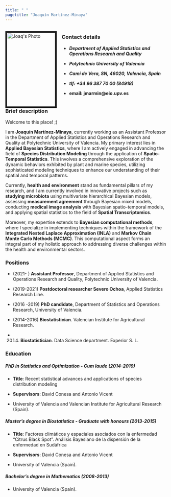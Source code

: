 ---
title: " "
pagetitle: "Joaquín Martínez-Minaya"
---

<link rel="stylesheet" href="styles.css" type="text/css">
<link rel="stylesheet" href="academicicons/css/academicons.min.css"/>


<div style="display: flex; justify-content: space-between;">

<div style="width: 30%; text-align: left;">

<img src="images/foto_joaq.png" alt="Joaq's Photo" style="width: 100%; border: 5px solid; margin-right: 20px;">

</div>
<div style="width: 65%;">
### Contact details

- ***Department of Applied Statistics and Operations Research and Quality***

- ***Polytechnic University of Valencia***

- ***Camí de Vera, SN, 46020, Valencia, Spain***

- ***tlf: +34 96 387 70 00 (84918)***

- **email: jmarmin@eio.upv.es**

</div>



</div>



### Brief description

<div align="justify">
Welcome to this place! ;)

I am **Joaquín Martínez-Minaya**, currently working as an Assistant Professor in the Department of Applied Statistics and Operations Research and Quality at Polytechnic University of Valencia. My primary interest lies in **Applied Bayesian Statistics**, where I am actively engaged in advancing the field of **Species Distribution Modeling** through the application of **Spatio-Temporal Statistics**. This involves a comprehensive exploration of the dynamic behaviors exhibited by plant and marine species, utilizing sophisticated modeling techniques to enhance our understanding of their spatial and temporal patterns.

Currently, **health and environment** stand as fundamental pillars of my research, and I am currently involved in innovative projects such as **studying microbiota** using multivariate hierarchical Bayesian models, assessing **measurement agreement** through Bayesian mixed models, conducting **medical image analysis** with Bayesian spatio-temporal models, and applying spatial statistics to the field of **Spatial Transcriptomics**.

Moreover, my expertise extends to **Bayesian computational methods**, where I specialize in implementing techniques within the framework of the **Integrated Nested Laplace Approximation (INLA)** and **Markov Chain Monte Carlo Methods (MCMC)**. This computational aspect forms an integral part of my holistic approach to addressing diverse challenges within the health and environmental sectors.


<!-- <div style="height: 2.5cm;"></div> -->


### Positions

  - (2021- ) **Assistant Professor**, Department of Applied Statistics and Operations Research and Quality, Polytechnic University of Valencia. 
  
  - (2019-2021) **Postdoctoral researcher Severo Ochoa**, Applied Statistics Research Line.

  - (2016 -2019) **PhD candidate**, Department of Statistics and Operations Research, University of Valencia.
  
  - (2014-2016) **Biostatistician**. Valencian Institute for Agricultural Research.

  - (2014) **Biostatistician**. Data Science department. Experior S. L.


### Education

##### **PhD in Statistics and Optimization - Cum laude** (2014-2019)

- **Title**: Recent statistical advances and applications of species distribution modeling

- **Supervisors**: David Conesa and Antonio Vicent

- University of Valencia and Valencian Institute for Agricultural Research (Spain).


##### **Master's degree in Biostatistics - Graduate with honours** (2013-2015)

- **Title**: Factores climáticos y espaciales asociados con la enfermedad "Citrus Black Spot". Análisis Bayesiano de la dispersión de la enfermedad en Sudáfrica

- **Supervisors**: David Conesa and Antonio Vicent

- University of Valencia (Spain).


##### **Bachelor’s degree in Mathematics** (2008-2013)

- University of Valencia (Spain).

</div>






